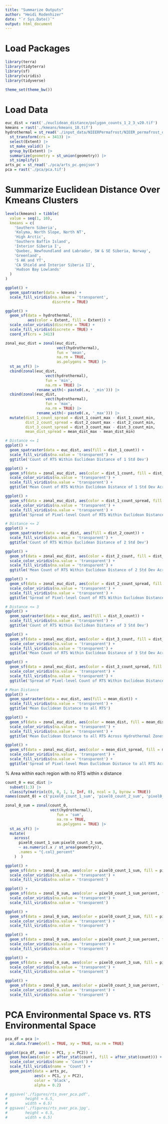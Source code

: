 ```yaml
---
title: "Summarize Outputs"
author: "Heidi Rodenhizer"
date: "`r Sys.Date()`"
output: html_document
---
```


# Load Packages

```r
library(terra)
library(tidyterra)
library(sf)
library(viridis)
library(tidyverse)
```

```r
theme_set(theme_bw())
```


# Load Data

```r
euc_dist = rast('./euclidean_distance/polygon_counts_1_2_3_v20.tif')
kmeans = rast('./kmeans/kmeans_10.tif')
hydrothermal = st_read('./input_data/NIEERPermafrost/NIEER_permafrost_dataset_released/NIEER_PER_Hydrothermal_ZONES_2000_2016_NH.shp') |>
  st_transform(crs = 3413) |>
  select(Extent) |>
  st_make_valid() |>
  group_by(Extent) |>
  summarize(geometry = st_union(geometry)) |>
  st_simplify()
arts_pc = st_read('./pca/arts_pc.geojson')
pca = rast('./pca/pca.tif')
```


# Summarize Euclidean Distance Over Kmeans Clusters

```r
levels(kmeans) = tibble(
  value = seq(1, 10),
  kmeans = c(
    'Southern Siberia',
    'Kolyma, North Slope, North NT',
    'High Arctic',
    'Southern Baffin Island',
    'Interior Siberia I',
    'Quebec, Newfoundland and Labrador, SW & SE Siberia, Norway',
    'Greenland',
    'S AK and YT',
    'CA Shield and Interior Siberia II',
    'Hudson Bay Lowlands'
  )
)

ggplot() +
  geom_spatraster(data = kmeans) +
  scale_fill_viridis(na.value = 'transparent',
                     discrete = TRUE)

ggplot() +
  geom_sf(data = hydrothermal,
          aes(color = Extent, fill = Extent)) +
  scale_color_viridis(discrete = TRUE) +
  scale_fill_viridis(discrete = TRUE) +
  coord_sf(crs = 3413)
```

```r
zonal_euc_dist = zonal(euc_dist,
                       vect(hydrothermal),
                       fun = 'mean',
                       na.rm = TRUE,
                       as.polygons = TRUE) |>
  st_as_sf() |>
  cbind(zonal(euc_dist,
                  vect(hydrothermal),
                  fun = 'min',
                  na.rm = TRUE) |>
              rename_with(~ paste0(.x, '_min'))) |>
  cbind(zonal(euc_dist,
                  vect(hydrothermal),
                  fun = 'max',
                  na.rm = TRUE) |>
              rename_with(~ paste0(.x, '_max'))) |>
  mutate(dist_1_count_spread = dist_1_count_max - dist_1_count_min,
         dist_2_count_spread = dist_2_count_max - dist_2_count_min,
         dist_3_count_spread = dist_3_count_max - dist_3_count_min,
         mean_dist_spread = mean_dist_max - mean_dist_min)
```

```r
# Distance <= 1
ggplot() +
  geom_spatraster(data = euc_dist, aes(fill = dist_1_count)) +
  scale_fill_viridis(na.value = 'transparent') +
  ggtitle('Count of RTS Within Euclidean Distance of 1 Std Dev')

ggplot() +
  geom_sf(data = zonal_euc_dist, aes(color = dist_1_count, fill = dist_1_count)) +
  scale_color_viridis(na.value = 'transparent') +
  scale_fill_viridis(na.value = 'transparent') +
  ggtitle('Mean Count of RTS Within Euclidean Distance of 1 Std Dev Across Hydrothermal Zones')

ggplot() +
  geom_sf(data = zonal_euc_dist, aes(color = dist_1_count_spread, fill = dist_1_count_spread)) +
  scale_color_viridis(na.value = 'transparent') +
  scale_fill_viridis(na.value = 'transparent') +
  ggtitle('Spread of Pixel-level Count of RTS Within Euclidean Distance of 1 Std Dev Across Hydrothermal Zones')

# Distance <= 2
ggplot() +
  geom_spatraster(data = euc_dist, aes(fill = dist_2_count)) +
  scale_fill_viridis(na.value = 'transparent') +
  ggtitle('Count of RTS Within Euclidean Distance of 2 Std Dev')

ggplot() +
  geom_sf(data = zonal_euc_dist, aes(color = dist_2_count, fill = dist_2_count)) +
  scale_color_viridis(na.value = 'transparent') +
  scale_fill_viridis(na.value = 'transparent') +
  ggtitle('Mean Count of RTS Within Euclidean Distance of 2 Std Dev Across Hydrothermal Zones')

ggplot() +
  geom_sf(data = zonal_euc_dist, aes(color = dist_2_count_spread, fill = dist_2_count_spread)) +
  scale_color_viridis(na.value = 'transparent') +
  scale_fill_viridis(na.value = 'transparent') +
  ggtitle('Spread of Pixel-level Count of RTS Within Euclidean Distance of 2 Std Dev Across Hydrothermal Zones')

# Distance <= 3
ggplot() +
  geom_spatraster(data = euc_dist, aes(fill = dist_3_count)) +
  scale_fill_viridis(na.value = 'transparent') +
  ggtitle('Count of RTS Within Euclidean Distance of 3 Std Dev')

ggplot() +
  geom_sf(data = zonal_euc_dist, aes(color = dist_3_count, fill = dist_3_count)) +
  scale_color_viridis(na.value = 'transparent') +
  scale_fill_viridis(na.value = 'transparent') +
  ggtitle('Mean Count of RTS Within Euclidean Distance of 3 Std Dev Across Hydrothermal Zones')

ggplot() +
  geom_sf(data = zonal_euc_dist, aes(color = dist_3_count_spread, fill = dist_3_count_spread)) +
  scale_color_viridis(na.value = 'transparent') +
  scale_fill_viridis(na.value = 'transparent') +
  ggtitle('Spread of Pixel-level Count of RTS Within Euclidean Distance of 3 Std Dev Across Hydrothermal Zones')

# Mean Distance
ggplot() +
  geom_spatraster(data = euc_dist, aes(fill = mean_dist)) +
  scale_fill_viridis(na.value = 'transparent') +
  ggtitle('Mean Euclidean Distance to all RTS')

ggplot() +
  geom_sf(data = zonal_euc_dist, aes(color = mean_dist, fill = mean_dist)) +
  scale_color_viridis(na.value = 'transparent') +
  scale_fill_viridis(na.value = 'transparent') +
  ggtitle('Mean Euclidean Distance to all RTS Across Hydrothermal Zones')

ggplot() +
  geom_sf(data = zonal_euc_dist, aes(color = mean_dist_spread, fill = mean_dist_spread)) +
  scale_color_viridis(na.value = 'transparent') +
  scale_fill_viridis(na.value = 'transparent') +
  ggtitle('Spread of Pixel-level Mean Euclidean Distance to all RTS Across Hydrothermal Zones')
```

% Area within each region with no RTS within x distance

```r
count_0 = euc_dist |>
  subset(1:3) |>
  classify(matrix(c(0, 0, 1, 1, Inf, 0), ncol = 3, byrow = TRUE))
names(count_0) = c('pixel0_count_1_sum', 'pixel0_count_2_sum', 'pixel0_count_3_sum')

zonal_0_sum = zonal(count_0,
                    vect(hydrothermal),
                       fun = 'sum',
                       na.rm = TRUE,
                       as.polygons = TRUE) |>
  st_as_sf() |>
  mutate(
    across(
      pixel0_count_1_sum:pixel0_count_3_sum,
      ~ as.numeric(.x / st_area(geometry)),
      .names = "{.col}_percent"
    )  )

```

```r
ggplot() +
  geom_sf(data = zonal_0_sum, aes(color = pixel0_count_1_sum, fill = pixel0_count_1_sum)) +
  scale_color_viridis(na.value = 'transparent') +
  scale_fill_viridis(na.value = 'transparent')

ggplot() +
  geom_sf(data = zonal_0_sum, aes(color = pixel0_count_1_sum_percent, fill = pixel0_count_1_sum_percent)) +
  scale_color_viridis(na.value = 'transparent') +
  scale_fill_viridis(na.value = 'transparent')

ggplot() +
  geom_sf(data = zonal_0_sum, aes(color = pixel0_count_2_sum, fill = pixel0_count_2_sum)) +
  scale_color_viridis(na.value = 'transparent') +
  scale_fill_viridis(na.value = 'transparent')

ggplot() +
  geom_sf(data = zonal_0_sum, aes(color = pixel0_count_2_sum_percent, fill = pixel0_count_2_sum_percent)) +
  scale_color_viridis(na.value = 'transparent') +
  scale_fill_viridis(na.value = 'transparent')

ggplot() +
  geom_sf(data = zonal_0_sum, aes(color = pixel0_count_3_sum, fill = pixel0_count_3_sum)) +
  scale_color_viridis(na.value = 'transparent') +
  scale_fill_viridis(na.value = 'transparent')

ggplot() +
  geom_sf(data = zonal_0_sum, aes(color = pixel0_count_3_sum_percent, fill = pixel0_count_3_sum_percent)) +
  scale_color_viridis(na.value = 'transparent') +
  scale_fill_viridis(na.value = 'transparent')

```

# PCA Environmental Space vs. RTS Environmental Space

```r
pca_df = pca |>
  as.data.frame(cell = TRUE, xy = TRUE, na.rm = TRUE)
```

```r
ggplot(pca_df, aes(x = PC1, y = PC2)) +
  geom_hex(aes(color = after_stat(count), fill = after_stat(count))) +
  scale_color_viridis(name = 'Count') +
  scale_fill_viridis(name = 'Count') +
  geom_point(data = arts_pc, 
             aes(x = PC1, y = PC2),
             color = 'black',
             alpha = 0.2)

# ggsave('./figures/rts_over_pca.pdf',
#        height = 6.5,
#        width = 6.5)
# ggsave('./figures/rts_over_pca.jpg',
#        height = 6.5,
#        width = 6.5)
```

